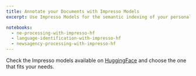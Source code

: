 ```yaml
---
title: Annotate your Documents with Impresso Models
excerpt: Use Impresso Models for the semantic indexing of your personal document collections, and compare them with Impresso Data.

notebooks:
  - ne-processing-with-impresso-hf
  - language-identification-with-impresso-hf
  - newsagency-processing-with-impresso-hf
---
```


Check the Impresso models available on [HuggingFace](https://huggingface.co/impresso-project/) and choose the one that fits your needs.

